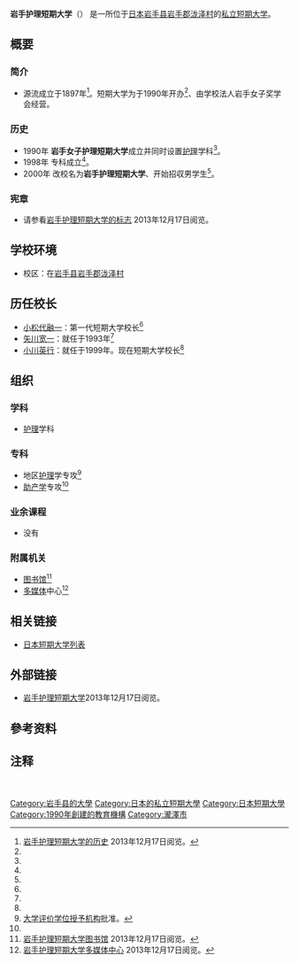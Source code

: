 {{大学(日本) 
| 国=日本
| 大学名=岩手护理短期大学
| ふりがな=いわてかんごたんきだいがく
| 英称=Iwate College of Nursing
| 画像=Iwate College of Nursing.jpg
| 图像大小=
| 画像説明=岩手护理短期大学[[校园|校园]]
| 大学设置年=1990年
| 创立年=1897年
| 学校种別=私立
| 设置者=学校法人岩手女子奖学会
| 本部所在地=[[岩手县|岩手县]][[岩手郡|岩手郡]][[泷泽村|泷泽村]]千之洼14-1
| キャンパス={{JPN}}<br />[[岩手县|岩手县]][[岩手郡|岩手郡]][[泷泽村|泷泽村]]
| 学部=[[护理学|护理]]学科　
| 研究科=地区[[护理学|护理]]学专攻<br>[[接生員|助产学]]专攻
| 大学の略称=
| 网站=http://www.iwate-nurse.ac.jp/
}}
{{Portal|大學|Nuvola apps file-manager.png}}
'''岩手护理短期大学'''（{{jpn|j=岩手看護短期大学|hg=いわてかんごたんきだいがく|rm=Iwate Kango Tankidaigaku|f=t}}）<!--，简称'''**短'''（**たん）<ref name="简称">[http://www.** **短期大学]{{ja}}**年**月**日阅览。</ref>，**-->是一所位于[[日本|日本]][[岩手县|岩手县]][[岩手郡|岩手郡]][[泷泽村|泷泽村]]的[[私立大學|私立]][[短期大学|短期大学]]。
== 概要 ==
=== 简介 ===
* 源流成立于1897年<ref name="短期大学的历史">[http://www.iwate-nurse.ac.jp/modules/contents0/index.php?content_id=5 岩手护理短期大学的历史] {{webarchive|url=https://web.archive.org/web/20131217023342/http://www.iwate-nurse.ac.jp/modules/contents0/index.php?content_id=5 |date=2013-12-17 }}{{ja}}2013年12月17日阅览。</ref>。短期大学为于1990年开办<ref name="短期大学的历史"/>、由学校法人岩手女子奖学会经营。
=== 历史 ===
* 1990年 '''岩手女子护理短期大学'''成立并同时设置[[护理学|护理]]学科<ref name="短期大学的历史"/>。
* 1998年 专科成立<ref name="短期大学的历史"/>。
* 2000年 改校名为'''岩手护理短期大学'''、开始招収男学生<ref name="短期大学的历史"/>。 
=== 宪章 ===
* 请参看[https://web.archive.org/web/20131217023342/http://www.iwate-nurse.ac.jp/modules/contents0/index.php?content_id=5 岩手护理短期大学的标志] {{ja}} 2013年12月17日阅览。
<!--=== 教育与研究===
==== 博雅教育====
**短期大学部**
==== 诺贝尔奖====
**
==== 与国内外的比较 ====
**-->
== 学校环境==
* 校区：在[[岩手县|岩手县]][[岩手郡|岩手郡]][[泷泽村|泷泽村]]
== 历任校长 ==
* [[小松代融一|小松代融一]]：第一代短期大学校长<ref name="短期大学的历史"/>
* [[矢川宽一|矢川宽一]]：就任于1993年<ref name="短期大学的历史"/>
* [[小川英行|小川英行]]：就任于1999年。现在短期大学校长<ref name="短期大学的历史"/>
<!--== 著名人和有关人员 ==
* [[**|**]]：教员-->
== 组织 ==
=== 学科 ===
* [[护理学|护理]]学科
=== 专科 ===
* 地区[[护理学|护理]]学专攻<ref group="注" name="大学评价学位授予机构">[[大学评价学位授予机构|大学评价学位授予机构]]批准。</ref>
* [[接生員|助产学]]专攻<ref group="注" name="大学评价学位授予机构"/>
=== 业余课程 ===
* 没有
<!--=== 附属学校 ===
{| style="width: 100%;"
|
* 
|}**-->
=== 附属机关 ===
* [[图书馆|图书馆]]<ref name="图书馆">[http://www.iwate-nurse.ac.jp/library/?PHPSESSID=9f15f0e9b362fc717deb5616507c8cee 岩手护理短期大学图书馆] {{Wayback|url=http://www.iwate-nurse.ac.jp/library/?PHPSESSID=9f15f0e9b362fc717deb5616507c8cee |date=20131217041532 }}{{ja}}2013年12月17日阅览。</ref>
* [[多媒体|多媒体]]中心<ref name="多媒体中心">[http://www.iwate-nurse.ac.jp/modules/contents6/index.php?content_id=1 岩手护理短期大学多媒体中心] {{webarchive|url=https://web.archive.org/web/20131217023446/http://www.iwate-nurse.ac.jp/modules/contents6/index.php?content_id=1 |date=2013-12-17 }}{{ja}}2013年12月17日阅览。</ref>
<!--== 知名校友 ==
* [[**|**]]：**-->

== 相关链接 ==
* [[日本短期大学列表|日本短期大学列表]]
== 外部链接 ==
{{commons category|Iwate College of Nursing}}
* [https://web.archive.org/web/20131217023338/http://www.iwate-nurse.ac.jp/ 岩手护理短期大学]{{ja}}2013年12月17日阅览。
== 參考资料 ==
{{reflist}}
== 注释 ==
{{reflist|group="注"}}　

[[Category:岩手县的大學|Category:岩手县的大學]]
[[Category:日本的私立短期大學|Category:日本的私立短期大學]]
[[Category:日本短期大學|Category:日本短期大學]]
[[Category:1990年創建的教育機構|Category:1990年創建的教育機構]]
[[Category:瀧澤市|Category:瀧澤市]]